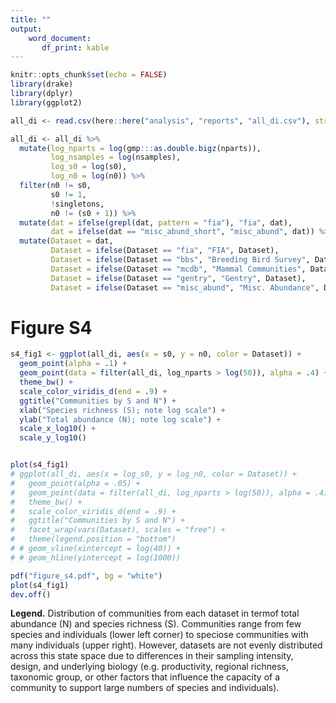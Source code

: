 ```yaml
---
title: ""
output: 
    word_document:
       df_print: kable
---
```


```r
knitr::opts_chunk$set(echo = FALSE)
library(drake)
library(dplyr)
library(ggplot2)

all_di <- read.csv(here::here("analysis", "reports", "all_di.csv"), stringsAsFactors = F)

all_di <- all_di %>%
  mutate(log_nparts = log(gmp:::as.double.bigz(nparts)),
         log_nsamples = log(nsamples),
         log_s0 = log(s0),
         log_n0 = log(n0)) %>%
  filter(n0 != s0,
         s0 != 1,
         !singletons,
         n0 != (s0 + 1)) %>%
  mutate(dat = ifelse(grepl(dat, pattern = "fia"), "fia", dat),
         dat = ifelse(dat == "misc_abund_short", "misc_abund", dat)) %>%
  mutate(Dataset = dat,
         Dataset = ifelse(Dataset == "fia", "FIA", Dataset),
         Dataset = ifelse(Dataset == "bbs", "Breeding Bird Survey", Dataset),
         Dataset = ifelse(Dataset == "mcdb", "Mammal Communities", Dataset),
         Dataset = ifelse(Dataset == "gentry", "Gentry", Dataset),
         Dataset = ifelse(Dataset == "misc_abund", "Misc. Abundance", Dataset))

```


# Figure S4

```r

s4_fig1 <- ggplot(all_di, aes(x = s0, y = n0, color = Dataset)) +
  geom_point(alpha = .1) +
  geom_point(data = filter(all_di, log_nparts > log(50)), alpha = .4) +
  theme_bw() +
  scale_color_viridis_d(end = .9) +
  ggtitle("Communities by S and N") +
  xlab("Species richness (S); note log scale") +
  ylab("Total abundance (N); note log scale") +
  scale_x_log10() +
  scale_y_log10()


plot(s4_fig1)
# ggplot(all_di, aes(x = log_s0, y = log_n0, color = Dataset)) +
#   geom_point(alpha = .05) +
#   geom_point(data = filter(all_di, log_nparts > log(50)), alpha = .4) +
#   theme_bw() +
#   scale_color_viridis_d(end = .9) +
#   ggtitle("Communities by S and N") +
#   facet_wrap(vars(Dataset), scales = "free") +
#   theme(legend.position = "bottom")
# # geom_vline(xintercept = log(40)) +
# # geom_hline(yintercept = log(1000))

pdf("figure_s4.pdf", bg = "white")
plot(s4_fig1)
dev.off()
```

**Legend.** Distribution of communities from each dataset in termof total abundance (N) and species richness (S). Communities range from few species and individuals (lower left corner) to speciose communities with many individuals (upper right). However, datasets are not evenly distributed across this state space due to differences in their sampling intensity, design, and underlying biology (e.g. productivity, regional richness, taxonomic group, or other factors that influence the capacity of a community to support large numbers of species and individuals).
